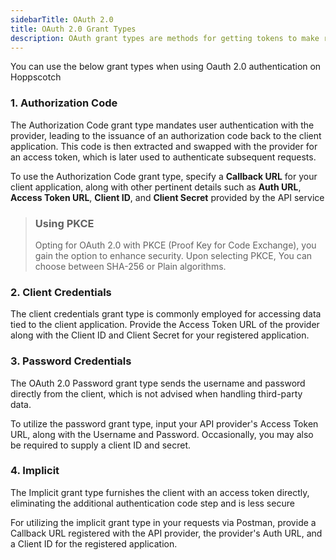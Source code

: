 ```yaml
---
sidebarTitle: OAuth 2.0
title: OAuth 2.0 Grant Types
description: OAuth grant types are methods for getting tokens to make requests to a resource server. 
---
```


You can use the below grant types when using Oauth 2.0 authentication on Hoppscotch

### 1. Authorization Code

The Authorization Code grant type mandates user authentication with the provider, leading to the issuance of an authorization code back to the client application. This code is then extracted and swapped with the provider for an access token, which is later used to authenticate subsequent requests.

To use the Authorization Code grant type, specify a **Callback URL** for your client application, along with other pertinent details such as **Auth URL**, **Access Token URL**, **Client ID**, and **Client Secret** provided by the API service

> ### Using PKCE
> 
> Opting for OAuth 2.0 with PKCE (Proof Key for Code Exchange), you gain the option to enhance security. Upon selecting PKCE, You can choose between SHA-256 or Plain algorithms.

### 2. Client Credentials

The client credentials grant type is commonly employed for accessing data tied to the client application. Provide the Access Token URL of the provider along with the Client ID and Client Secret for your registered application.

### 3. Password Credentials

The OAuth 2.0 Password grant type sends the username and password directly from the client, which is not advised when handling third-party data.

To utilize the password grant type, input your API provider's Access Token URL, along with the Username and Password. Occasionally, you may also be required to supply a client ID and secret.

### 4. Implicit

The Implicit grant type furnishes the client with an access token directly, eliminating the additional authentication code step and is less secure

For utilizing the implicit grant type in your requests via Postman, provide a Callback URL registered with the API provider, the provider's Auth URL, and a Client ID for the registered application.